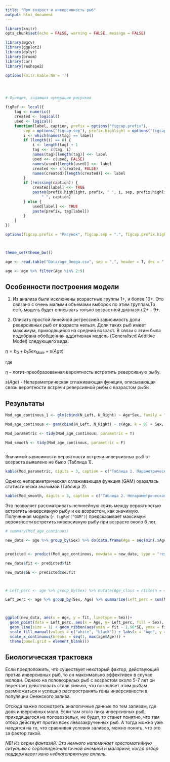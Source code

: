 ```yaml
---
title: "Про возраст и инверсивность рыб"
output: html_document
---
```


```r
library(knitr)
opts_chunk$set(echo = FALSE, warning = FALSE, message = FALSE)

```

```r
library(mgcv)
library(ggplot2)
library(dplyr)
library(broom)
library(car)
library(reshape2)

options(knitr.kable.NA = '')




# Функция, задающая нумерацию рисунков

figRef <- local({
    tag <- numeric()
    created <- logical()
    used <- logical()
    function(label, caption, prefix = options("figcap.prefix"), 
        sep = options("figcap.sep"), prefix.highlight = options("figcap.prefix.highlight")) {
        i <- which(names(tag) == label)
        if (length(i) == 0) {
            i <- length(tag) + 1
            tag <<- c(tag, i)
            names(tag)[length(tag)] <<- label
            used <<- c(used, FALSE)
            names(used)[length(used)] <<- label
            created <<- c(created, FALSE)
            names(created)[length(created)] <<- label
        }
        if (!missing(caption)) {
            created[label] <<- TRUE
            paste0(prefix.highlight, prefix, " ", i, sep, prefix.highlight, 
                " ", caption)
        } else {
            used[label] <<- TRUE
            paste(prefix, tag[label])
        }
    }
})

options(figcap.prefix = "Рисунок", figcap.sep = ".", figcap.prefix.highlight = "**")



theme_set(theme_bw())

age <- read.table("Data/age_Onega.csv", sep = ",", header = T, dec = ".")

age <- age %>% filter(Age %in% 2:9)

```


## Особенности построения модели 

1. Из анализа были исключены возрастные группы 1+, и более 10+. Это связано с очень малыми объемами выборок по этим группам.То есть модель будет описывать только возрастной диапазон 2+ - 9+.

2. Описать простой линейной регрессией зависимость доли реверсивных рыб от возраста нельзя. Доля таких рыб имеет максимум, приходящийся на средний возраст.  В связи с этим была подобрана обобщенная аддитивная модель  (Generalised Additive Model) следующего вида. 


<!-- $y_i \sim Binomial(n = 1, \pi_i)$ -->

<!-- $E(y_i) = \pi_i = \cfrac{e ^ {\beta_0 + \beta_1 x_{1} + ... + \beta_{p-1}~x_{p- 1}}}{1 + e^{\beta_0 + \beta_1 x_{1} + ... + \beta_{p-1}~x_{p- 1}}}$ -->

<!-- $ln(\cfrac{\pi_i}{1 - \pi_i}) = \eta_i$ --- функция связи логит, переводит вероятности в логиты. -->

$\eta = b_0 + b_1 Sex_{Male} + s(Age)$

где 

$\eta$ -- логит-преобразованная вероятность встретить реверсивную рыбу.  

$s(Age)$ - Непараметрическая сглаживающая функция, описывающая связь вероятности встречи реверсивной рыбы с возрастом рыбы.


## Результаты

```r
Mod_age_continous_1 <- glm(cbind(N_Left, N_Right) ~ Age*Sex, family = "binomial", data = age)

Mod_age_continous <- gam(cbind(N_Left, N_Right) ~ s(Age, k = 8) + Sex, family = "binomial", data = age)

Mod_parametric <- tidy(Mod_age_continous, parametric = T)

Mod_smooth <- tidy(Mod_age_continous, parametric = F)



```


Значимой зависимости вероятности встречи инверсивных рыб от возраста выявлено не было (Таблица 1).

```r
kable(Mod_parametric, digits = 3, caption = c("Таблица 1. Параметрические коэффициенты модели."))

```


Однако непараметрическая сглаживающая функция (GAM) оказалась статистически значимой (Таблица 2).



```r

kable(Mod_smooth, digits = 3, caption = c("Таблица 2. Непараметрическая сглаживающая функция модели."))

```

Это позволяет рассматривать нелинейную связь между вероятностью встретить инверсивную рыбу и ее возрастом, как значимую. Полученная модель (`r figRef("GAM")`) предсказывает максимум вероятности встретить инверсивную рыбу при возрасте около  6 лет. 





```r


# summary(Mod_age_continous)

new_data <- age %>% group_by(Sex) %>% do(data.frame(Age = seq(min(.$Age), max(.$Age), length.out = 100)))


predicted <- predict(Mod_age_continous, newdata = new_data, type = "response", se.fit = T)

new_data$fit <- predicted$fit

new_data$SE <- predicted$se.fit



# Left_perc <- age %>% group_by(Sex) %>% mutate(Age_class = ntile(n = 4)) %>% group_by(Sex, Age_class) %>% summarise(Left_perc = sum(N_Left)/(sum(N_Left) + sum(N_Right)), Age = mean(Age) )

Left_perc <- age %>% group_by(Sex, Age) %>% summarise(Left_perc = sum(N_Left)/(sum(N_Left) + sum(N_Right)))



ggplot(new_data, aes(x = Age, y = fit, linetype = Sex))+ 
  geom_point(data = Left_perc, aes(x = Age, y= Left_perc, fill = Sex), shape = 21, size = 4) +
  geom_line(size = 1) + geom_ribbon(aes(ymin = fit - 1.96*SE, ymax = fit + 1.96*SE), alpha = 0.2)  +
  scale_fill_manual(values = c("white", "black")) + labs(x = "Age", y = "Probability of reversive fish") +
  scale_x_continuous(breaks = seq(1, max(age$Age))) +
  theme(panel.grid = element_blank())

```


## Биологическая трактовка

Если предположить, что существует некоторый фактор, действующий против инверсивных рыб, то он максимально эффективен в случае молоди. Однако на половозрелых рыб с возрастом около 5-7 лет он перестает действовать столь сильно, что позволяет этим рыбам размножаться и успешно распространять гены инверсивности в популяции Онежского залива.


Отсюда важно посмотреть аналогичные данные по тем заливам, где доля инверсивных мала. Если там этого пика инверсивных рыб, приходящегося на половозрелых, не будет, то станет понятно, что там отбор действует против всех левозакрученных рыб. А тогда можно уже наедятся на то, что сравнивая условия заливов, можно понять, что это за фактор такой.



*NB! Из серии фантазий. Это немного напоминает хрестоматийную ситуацию с серповидно-клеточной анемией и малярией, когда отбор поддерживает явно неблагоприятную аллель.* 
 




